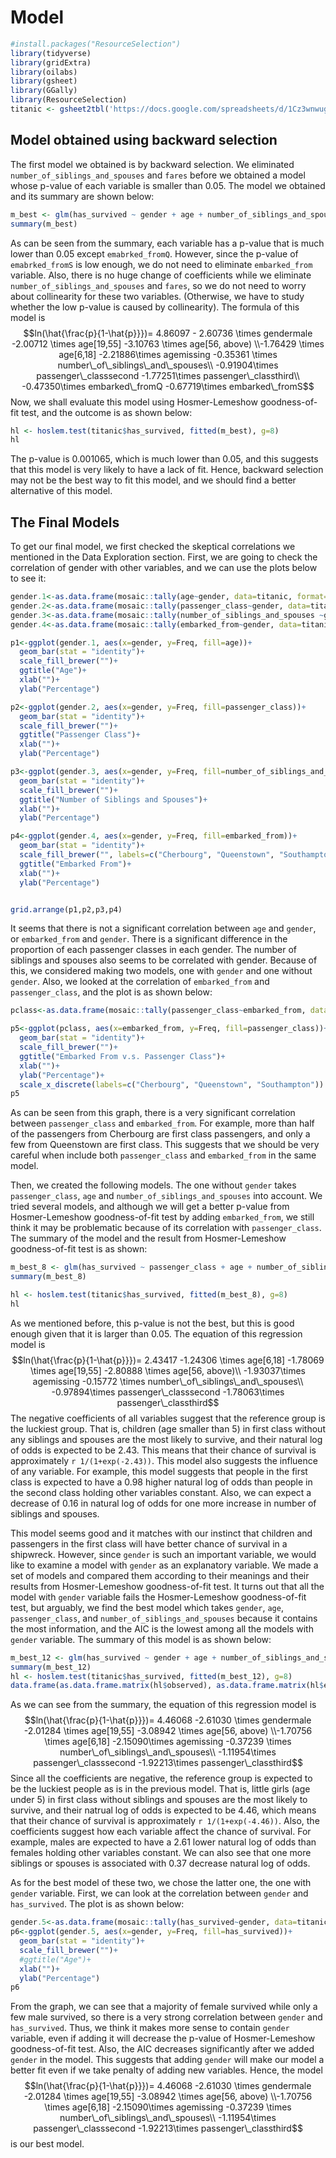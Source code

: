 # Model {#model}

```r
#install.packages("ResourceSelection")
library(tidyverse)
library(gridExtra)
library(oilabs)
library(gsheet)
library(GGally)
library(ResourceSelection)
titanic <- gsheet2tbl('https://docs.google.com/spreadsheets/d/1Cz3wnwugHApFXO0ogMLtBe5CzD_Uu1q8YBPpZPS2R3U/edit?usp=sharing')
```

## Model obtained using backward selection

The first model we obtained is by backward selection. We eliminated `number_of_siblings_and_spouses` and `fares` before we obtained a model whose p-value of each variable is smaller than 0.05. The model we obtained and its summary are shown below:
```r
m_best <- glm(has_survived ~ gender + age + number_of_siblings_and_spouses + passenger_class + embarked_from, data = titanic, family = binomial(link = "logit"))
summary(m_best)
```

As can be seen from the summary, each variable has a p-value that is much lower than 0.05 except `emabrked_fromQ`. However, since the p-value of `emabrked_fromS` is low enough, we do not need to eliminate `embarked_from` variable. Also, there is no huge change of coefficients while we eliminate `number_of_siblings_and_spouses` and `fares`, so we do not need to worry about collinearity for these two variables. (Otherwise, we have to study whether the low p-value is caused by collinearity). The formula of this model is $$ln(\hat{\frac{p}{1-\hat{p}}})= 4.86097 - 2.60736 \times gendermale -2.00712 \times age[19,55] -3.10763 \times age[56, above) \\-1.76429 \times age[6,18] -2.21886\times agemissing -0.35361 \times number\_of\_siblings\_and\_spouses\\ -0.91904\times passenger\_classsecond -1.77251\times passenger\_classthird\\ -0.47350\times embarked\_fromQ -0.67719\times embarked\_fromS$$ Now, we shall evaluate this model using Hosmer-Lemeshow goodness-of-fit test, and the outcome is as shown below:
```r
hl <- hoslem.test(titanic$has_survived, fitted(m_best), g=8)
hl
```

The p-value is 0.001065, which is much lower than 0.05, and this suggests that this model is very likely to have a lack of fit. Hence, backward selection may not be the best way to fit this model, and we should find a better alternative of this model.

## The Final Models

To get our final model, we first checked the skeptical correlations we mentioned in the Data Exploration section. First, we are going to check the correlation of gender with other variables, and we can use the plots below to see it:

```r
gender.1<-as.data.frame(mosaic::tally(age~gender, data=titanic, format="percent"))
gender.2<-as.data.frame(mosaic::tally(passenger_class~gender, data=titanic, format="percent"))
gender.3<-as.data.frame(mosaic::tally(number_of_siblings_and_spouses ~gender, data=titanic, format="percent"))
gender.4<-as.data.frame(mosaic::tally(embarked_from~gender, data=titanic, format="percent"))

p1<-ggplot(gender.1, aes(x=gender, y=Freq, fill=age))+
  geom_bar(stat = "identity")+
  scale_fill_brewer("")+
  ggtitle("Age")+
  xlab("")+
  ylab("Percentage")

p2<-ggplot(gender.2, aes(x=gender, y=Freq, fill=passenger_class))+
  geom_bar(stat = "identity")+
  scale_fill_brewer("")+
  ggtitle("Passenger Class")+
  xlab("")+
  ylab("Percentage")

p3<-ggplot(gender.3, aes(x=gender, y=Freq, fill=number_of_siblings_and_spouses))+
  geom_bar(stat = "identity")+
  scale_fill_brewer("")+
  ggtitle("Number of Siblings and Spouses")+
  xlab("")+
  ylab("Percentage")

p4<-ggplot(gender.4, aes(x=gender, y=Freq, fill=embarked_from))+
  geom_bar(stat = "identity")+
  scale_fill_brewer("", labels=c("Cherbourg", "Queenstown", "Southampton"))+
  ggtitle("Embarked From")+
  xlab("")+
  ylab("Percentage")


grid.arrange(p1,p2,p3,p4)
```

It seems that there is not a significant correlation between `age` and `gender`, or `embarked_from` and `gender`. There is a significant difference in the proportion of each passenger classes in each gender. The number of siblings and spouses also seems to be correlated with gender. Because of this, we considered making two models, one with `gender` and one without `gender`. Also, we looked at the correlation of `embarked_from` and `passenger_class`, and the plot is as shown below:
```r
pclass<-as.data.frame(mosaic::tally(passenger_class~embarked_from, data=titanic, format="percent"))

p5<-ggplot(pclass, aes(x=embarked_from, y=Freq, fill=passenger_class))+
  geom_bar(stat = "identity")+
  scale_fill_brewer("")+
  ggtitle("Embarked From v.s. Passenger Class")+
  xlab("")+
  ylab("Percentage")+
  scale_x_discrete(labels=c("Cherbourg", "Queenstown", "Southampton"))
p5
```

As can be seen from this graph, there is a very significant correlation between `passenger_class` and `embarked_from`. For example, more than half of the passengers from Cherbourg are first class passengers, and only a few from Queenstown are first class. This suggests that we should be very careful when include both `passenger_class` and `embarked_from` in the same model. 

Then, we created the following models. The one without `gender` takes `passenger_class`, `age` and `number_of_siblings_and_spouses` into account. We tried several models, and although we will get a better p-value from Hosmer-Lemeshow goodness-of-fit test by adding `embarked_from`, we still think it may be problematic because of its correlation with `passenger_class`. The summary of the model and the result from Hosmer-Lemeshow goodness-of-fit test is as shown:
```r
m_best_8 <- glm(has_survived ~ passenger_class + age + number_of_siblings_and_spouses, data = titanic, family = binomial(link = "logit"))
summary(m_best_8)
```

```r
hl <- hoslem.test(titanic$has_survived, fitted(m_best_8), g=8)
hl
```

As we mentioned before, this p-value is not the best, but this is good enough given that it is larger than 0.05. The equation of this regression model is $$ln(\hat{\frac{p}{1-\hat{p}}})= 2.43417 -1.24306 \times age[6,18] -1.78069 \times age[19,55] -2.80888 \times age[56, above)\\ -1.93037\times agemissing -0.15772 \times number\_of\_siblings\_and\_spouses\\ -0.97894\times passenger\_classsecond -1.78063\times passenger\_classthird$$ The negative coefficients of all variables suggest that the reference group is the luckiest group. That is, children (age smaller than 5) in first class without any siblings and spouses are the most likely to survive, and their natural log of odds is expected to be 2.43. This means that their chance of survival is approximately `r 1/(1+exp(-2.43))`. This model also suggests the influence of any variable. For example, this model suggests that people in the first class is expected to have a 0.98 higher natural log of odds than people in the second class holding other variables constant. Also, we can expect a decrease of 0.16 in natural log of odds for one more increase in number of siblings and spouses.

This model seems good and it matches with our instinct that children and passengers in the first class will have better chance of survival in a shipwreck. However, since `gender` is such an important variable, we would like to examine a model with `gender` as an explanatory variable. We made a set of models and compared them according to their meanings and their results from Hosmer-Lemeshow goodness-of-fit test. It turns out that all the model with `gender` variable fails the Hosmer-Lemeshow goodness-of-fit test, but arguably, we find the best model which takes `gender`, `age`, `passenger_class`, and `number_of_siblings_and_spouses` because it contains the most information, and the AIC is the lowest among all the models with `gender` variable. The summary of this model is as shown below:
```r
m_best_12 <- glm(has_survived ~ gender + age + number_of_siblings_and_spouses + passenger_class, data = titanic, family = binomial(link = "logit"))
summary(m_best_12)
hl <- hoslem.test(titanic$has_survived, fitted(m_best_12), g=8)
data.frame(as.data.frame.matrix(hl$observed), as.data.frame.matrix(hl$expected))
```

As we can see from the summary, the equation of this regression model is $$ln(\hat{\frac{p}{1-\hat{p}}})= 4.46068 -2.61030 \times gendermale -2.01284 \times age[19,55] -3.08942 \times age[56, above) \\-1.70756 \times age[6,18] -2.15090\times agemissing -0.37239 \times number\_of\_siblings\_and\_spouses\\ -1.11954\times passenger\_classsecond -1.92213\times passenger\_classthird$$ Since all the coefficients are negative, the reference group is expected to be the luckiest people as is in the previous model. That is, little girls (age under 5) in first class without siblings and spouses are the most likely to survive, and their natrual log of odds is expected to be 4.46, which means that their chance of survival is approximately `r 1/(1+exp(-4.46))`. Also, the coefficients suggest how each variable affect the chance of survival. For example, males are expected to have a 2.61 lower natural log of odds than females holding other variables constant. We can also see that one more siblings or spouses is associated with 0.37 decrease natural log of odds.

As for the best model of these two, we chose the latter one, the one with `gender` variable. First, we can look at the correlation between `gender` and `has_survived`. The plot is as shown below:
```r
gender.5<-as.data.frame(mosaic::tally(has_survived~gender, data=titanic, format="percent"))
p6<-ggplot(gender.5, aes(x=gender, y=Freq, fill=has_survived))+
  geom_bar(stat = "identity")+
  scale_fill_brewer("")+
  #ggtitle("Age")+
  xlab("")+
  ylab("Percentage")
p6
```

From the graph, we can see that a majority of female survived while only a few male survived, so there is a very strong correlation between `gender` and `has_survived`. Thus, we think it makes more sense to contain `gender` variable, even if adding it will decrease the p-value of Hosmer-Lemeshow goodness-of-fit test. Also, the AIC decreases significantly after we added `gender` in the model. This suggests that adding `gender` will make our model a better fit even if we take penalty of adding new variables. Hence, the model $$ln(\hat{\frac{p}{1-\hat{p}}})= 4.46068 -2.61030 \times gendermale -2.01284 \times age[19,55] -3.08942 \times age[56, above) \\-1.70756 \times age[6,18] -2.15090\times agemissing -0.37239 \times number\_of\_siblings\_and\_spouses\\ -1.11954\times passenger\_classsecond -1.92213\times passenger\_classthird$$ is our best model.